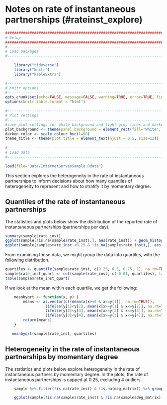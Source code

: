 # Notes on rate of instantaneous partnerships (#rateinst_explore)
```r
####################################################################################
# Setup
####################################################################################
#-----------------------------------------------------------------------------------
# Load packages
#-----------------------------------------------------------------------------------

    library("tidyverse")
    library("knitr")
    library("kableExtra")

#-----------------------------------------------------------------------------------
# Knitr options
#-----------------------------------------------------------------------------------
opts_chunk$set(echo=FALSE, message=FALSE, warning=TRUE, error=TRUE, fig.align = "center")
options(knitr.table.format = "html") 

#-----------------------------------------------------------------------------------
# Plot settings
#-----------------------------------------------------------------------------------
#save plot settings for white background and light grey lines and darkening the colors a bit
plot_background <- theme(panel.background = element_rect(fill="white", colour = "black")) + theme(panel.grid.major = element_line(colour = "grey90"))
darken_color <- scale_colour_hue(l=50)
theme_title <- theme(plot.title = element_text(hjust = 0.5, size=12)) 
        
#-----------------------------------------------------------------------------------
# Load data
#-----------------------------------------------------------------------------------

load(file="Data/InternetSurveySample.Rdata")
```

This section explores the heterogeneity in the rate of instantaneous partnerships to inform decisions about how many quantiles of heterogeneity to represent and how to stratify it by momentary degree. 

## Quantiles of the rate of instantaneous partnerships
The statistics and plots below show the distribution of the reported rate of instantaneous partnerships (partnerships per day).

```r
summary(sample$rate_inst)
ggplot(sample[!is.na(sample$rate_inst),], aes(rate_inst)) + geom_histogram(binwidth = 0.005) + labs(x="Rate of instantaneous partners", title="Distribution of the rate of instantaneous partners") + plot_background + theme_title
ggplot(sample[sample$rate_inst <0.25 & !is.na(sample$rate_inst),], aes(rate_inst)) + geom_histogram(binwidth = 0.005) + labs(x="Rate of instantaneous partners", title="Distribution of the rate of instantaneous partners, capped at 0.25") + plot_background + theme_title

```

From examining these data, we might group the data into quartiles, with the following distribution.
```r
quartiles <- quantile(sample$rate_inst, c(0.25, 0.5, 0.75, 1), na.rm=TRUE)
sample$rate_inst_quart <- cut(sample$rate_inst, c(-0.01, quartiles), labels=c("0", "(0, 0.00274]", "(0.00274, 0.00821]", "(0.00821, 0.931]"))
table(sample$rate_inst_quart)
```

If we look at the mean within each quartile, we get the following:
```r
    meanbyqrt <- function(x, y) {
        means <- as.vector(c((mean(x[x>=0 & x<=y[1]], na.rm=TRUE)),
                  (ifelse(y[1]<y[2], mean(x[x>=y[1] & x<=y[2]], na.rm=TRUE), ifelse(y[1]==y[2], y[2], NA))),
                  (ifelse(y[2]<y[3], mean(x[x>=y[2] & x<=y[3]], na.rm=TRUE), ifelse(y[2]==y[3], y[3], NA))),
                  (ifelse(y[3]<y[4], mean(x[x>=y[3] & x<=y[4]], na.rm=TRUE), ifelse(y[3]==y[4], y[4], NA)))))
        return(means)
    }

   meanbyqrt(sample$rate_inst, quartiles)
```
  
## Heterogeneity in the rate of instantaneous partnerships by momentary degree
The statistics and plots below explore heterogeneity in the rate of instantaneous partners by momentary degree. In the plots, the rate of instantaneous partnerships is capped at 0.25, excluding 4 outliers.

```r
    sample %>% filter(!is.na(rate_inst) & !is.na(deg_matrix)) %>% group_by(deg_matrix) %>% summarise(freq = n(), Min = min(rate_inst), Q1 = quantile(rate_inst, 0.25), Median=median(rate_inst), Q3 = quantile(rate_inst, 0.75), Max = max(rate_inst))

    ggplot(sample[!is.na(sample$rate_inst) & !is.na(sample$deg_matrix) & sample$rate_inst<0.25,], aes(rate_inst)) + geom_histogram(binwidth = 0.005) + facet_grid(deg_matrix~.) + labs(x="Rate of instantaneous partnerships", title="Rate of instantaneous partnerships by momentary degree, capped at 0.25") + plot_background + theme_title
```